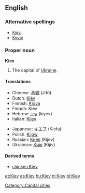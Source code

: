 ==English==

===Alternative spellings===
*[[Kyiv]]
*[[Kyyiv]]

===Proper noun===
{{wikipedia}}
'''Kiev'''
# The capital of [[Ukraine]].

====Translations====
{{top}}
*Chinese: [[基辅]] (Jīfǔ)
*Dutch: [[Kiëv]]
*Finnish: [[Kiova]]
*French: Kiev
*Hebrew: [[קייב]] (kiyev)
*Italian: [[Kijev]]
{{mid}}
*Japanese: [[キエフ]] (Kiefu)
*Polish: [[Kijów]] {{m}}
*Russian: [[Киев]] (Kíjev) {{m}}
*Ukrainian: [[Київ]] (Kíjiv) {{m}}
{{bottom}}

====Derived terms====
*[[chicken Kiev]]

[[Category:Capital cities]]

[[et:Kiev]]
[[es:Kiev]]
[[hu:Kiev]]
[[nl:Kiev]]
[[pl:Kiev]]